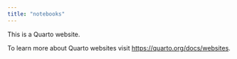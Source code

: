 ```yaml
---
title: "notebooks"
---
```


This is a Quarto website.

To learn more about Quarto websites visit <https://quarto.org/docs/websites>.
